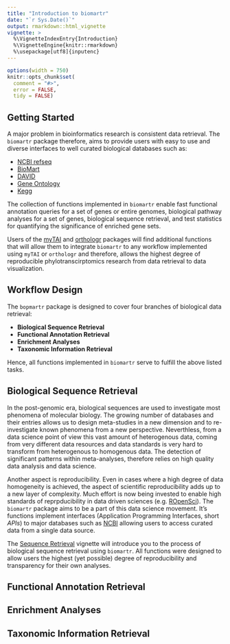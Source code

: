 ```yaml
---
title: "Introduction to biomartr"
date: "`r Sys.Date()`"
output: rmarkdown::html_vignette
vignette: >
  %\VignetteIndexEntry{Introduction}
  %\VignetteEngine{knitr::rmarkdown}
  %\usepackage[utf8]{inputenc}
---
```


```r
options(width = 750)
knitr::opts_chunk$set(
  comment = "#>",
  error = FALSE,
  tidy = FALSE)
```

## Getting Started

A major problem in bioinformatics research is consistent data retrieval. 
The `biomartr` package therefore, aims to provide users with easy to use and diverse interfaces to well curated biological databases such as:

* [NCBI refseq](http://www.ncbi.nlm.nih.gov/refseq/about/)
* [BioMart](http://www.biomart.org/)
* [DAVID](http://david.abcc.ncifcrf.gov/)
* [Gene Ontology](http://geneontology.org/)
* [Kegg](http://www.genome.jp/kegg/kegg1a.html)


The collection of functions implemented in `biomartr` enable fast functional annotation queries for a set of genes or entire genomes, biological pathway analyses for a set of genes, biological sequence retrieval, and test statistics for quantifying the significance of enriched gene sets.

Users of the [myTAI](http://cran.r-project.org/web/packages/myTAI/index.html) and [orthologr](https://github.com/HajkD/orthologr) packages will find additional functions that will allow them to integrate `biomartr` to any workflow implemented using `myTAI` or `orthologr` and therefore, allows the highest degree of reproducible phylotranscirptomics research from data retrieval to data visualization.


## Workflow Design

The `bopmartr` package is designed to cover four branches of biological data retrieval:

- __Biological Sequence Retrieval__
- __Functional Annotation Retrieval__
- __Enrichment Analyses__
- __Taxonomic Information Retrieval__

Hence, all functions implemented in `biomartr` serve to fulfill the above listed tasks.



## Biological Sequence Retrieval

In the post-genomic era, biological sequences are used to investigate most phenomena of molecular biology. The growing number of databases and their entries allows us to design meta-studies in a new dimension and to re-investigate known phenomena from a new perspective. Neverthless, from a data science point of view this vast amount of heterogenous data, coming from very different data resources and data standards is very hard to transform from heterogenous to homogenous data. The detection of significant patterns within meta-analyses, therefore relies on high quality data analysis and data science.

Another aspect is reproducibility. Even in cases where a high degree of data homogeneity is achieved, the aspect of scientific reproducibility adds up to a new layer of complexity. Much effort is now being invested to enable high standards of reprpducibility in data driven sciences (e.g. [ROpenSci](http://ropensci.org)). The `biomartr` package aims to be a part of this data science movement. It's functions implement interfaces (Application Programming Interfaces, short _APIs_) to major databases such as [NCBI](http://www.ncbi.nlm.nih.gov) allowing users to access curated data from a single data source. 

The [Sequence Retrieval](https://github.com/HajkD/biomartr/blob/master/vignettes/Sequence_Retrieval.Rmd) vignette will introduce you to the process of biological sequence retrieval using `biomartr`. All functions were designed to allow users the highest (yet possible) degree of reproducibility and transparency for their own analyses.



## Functional Annotation Retrieval


## Enrichment Analyses


## Taxonomic Information Retrieval










